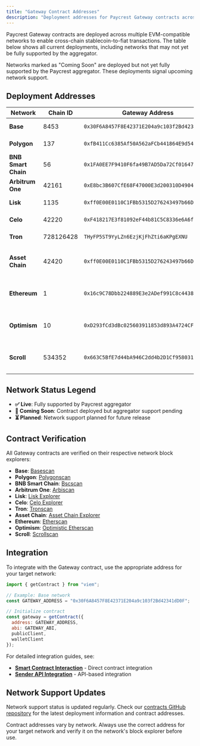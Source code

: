 ```yaml
---
title: "Gateway Contract Addresses"
description: "Deployment addresses for Paycrest Gateway contracts across all supported networks"
---
```


Paycrest Gateway contracts are deployed across multiple EVM-compatible networks to enable cross-chain stablecoin-to-fiat transactions. The table below shows all current deployments, including networks that may not yet be fully supported by the aggregator.

<Note>
  Networks marked as "Coming Soon" are deployed but not yet fully supported by the Paycrest aggregator. These deployments signal upcoming network support.
</Note>

## Deployment Addresses

| Network | Chain ID | Gateway Address | Status | Notes |
|---------|----------|-----------------|--------|-------|
| **Base** | 8453 | `0x30F6A8457F8E42371E204a9c103f2Bd42341dD0F` | ✅ Live | Fully supported |
| **Polygon** | 137 | `0xfB411Cc6385Af50A562aFCb441864E9d541CDA67` | ✅ Live | Fully supported |
| **BNB Smart Chain** | 56 | `0x1FA0EE7F9410F6fa49B7AD5Da72Cf01647090028` | ✅ Live | Fully supported |
| **Arbitrum One** | 42161 | `0xE8bc3B607CfE68F47000E3d200310D49041148Fc` | ✅ Live | Fully supported |
| **Lisk** | 1135 | `0xff0E00E0110C1FBb5315D276243497b66D3a4d8a` | ✅ Live | Fully supported |
| **Celo** | 42220 | `0xF418217E3f81092eF44b81C5C8336e6A6fDB0E4b` | ✅ Live | Fully supported |
| **Tron** | 728126428 | `THyFP5ST9YyLZn6EzjKjFhZti6aKPgEXNU` | ✅ Live | Fully supported |
| **Asset Chain** | 42420 | `0xff0E00E0110C1FBb5315D276243497b66D3a4d8a` | 🚧 Coming Soon | Deployed, aggregator support pending |
| **Ethereum** | 1 | `0x16c9C78Dbb224889E3e2ADef991C8c4438ea797B` | 🚧 Coming Soon | Deployed, aggregator support pending |
| **Optimism** | 10 | `0xD293fCd3dBc025603911853d893A4724CF9f70a0` | 🚧 Coming Soon | Deployed, aggregator support pending |
| **Scroll** | 534352 | `0x663C5BfE7d44bA946C2dd4b2D1Cf9580319F9338` | 🚧 Coming Soon | Deployed, aggregator support pending |

## Network Status Legend

- **✅ Live**: Fully supported by Paycrest aggregator
- **🚧 Coming Soon**: Contract deployed but aggregator support pending
- **⏳ Planned**: Network support planned for future release

## Contract Verification

All Gateway contracts are verified on their respective network block explorers:

- **Base**: [Basescan](https://basescan.org/address/0x30F6A8457F8E42371E204a9c103f2Bd42341dD0F)
- **Polygon**: [Polygonscan](https://polygonscan.com/address/0xfB411Cc6385Af50A562aFCb441864E9d541CDA67)
- **BNB Smart Chain**: [Bscscan](https://bscscan.com/address/0x1FA0EE7F9410F6fa49B7AD5Da72Cf01647090028)
- **Arbitrum One**: [Arbiscan](https://arbiscan.io/address/0xE8bc3B607CfE68F47000E3d200310D49041148Fc)
- **Lisk**: [Lisk Explorer](https://explorer.lisk.com/address/0xff0E00E0110C1FBb5315D276243497b66D3a4d8a)
- **Celo**: [Celo Explorer](https://explorer.celo.org/address/0xF418217E3f81092eF44b81C5C8336e6A6fDB0E4b)
- **Tron**: [Tronscan](https://tronscan.org/#/address/THyFP5ST9YyLZn6EzjKjFhZti6aKPgEXNU)
- **Asset Chain**: [Asset Chain Explorer](https://explorer.assetchain.org/address/0xff0E00E0110C1FBb5315D276243497b66D3a4d8a)
- **Ethereum**: [Etherscan](https://etherscan.io/address/0x16c9C78Dbb224889E3e2ADef991C8c4438ea797B)
- **Optimism**: [Optimistic Etherscan](https://optimistic.etherscan.io/address/0xD293fCd3dBc025603911853d893A4724CF9f70a0)
- **Scroll**: [Scrollscan](https://scrollscan.com/address/0x663C5BfE7d44bA946C2dd4b2D1Cf9580319F9338)

## Integration

To integrate with the Gateway contract, use the appropriate address for your target network:

```javascript
import { getContract } from "viem";

// Example: Base network
const GATEWAY_ADDRESS = "0x30F6A8457F8E42371E204a9c103f2Bd42341dD0F";

// Initialize contract
const gateway = getContract({
  address: GATEWAY_ADDRESS,
  abi: GATEWAY_ABI,
  publicClient,
  walletClient
});
```

For detailed integration guides, see:
- **[Smart Contract Interaction](/implementation/smart-contract-interaction)** - Direct contract integration
- **[Sender API Integration](/implementation/sender-api-integration)** - API-based integration

## Network Support Updates

Network support status is updated regularly. Check our [contracts GitHub repository](https://github.com/paycrest/contracts) for the latest deployment information and contract addresses.

<Note>
  Contract addresses vary by network. Always use the correct address for your target network and verify it on the network's block explorer before use.
</Note> 
